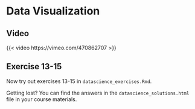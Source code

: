 # Data Visualization

## Video

{{< video https://vimeo.com/470862707 >}}

## Exercise 13-15

Now try out exercises 13-15 in `datascience_exercises.Rmd`. 

::: {.callout-tip}
Getting lost? You can find the answers in the `datascience_solutions.html` file in your course materials.
:::